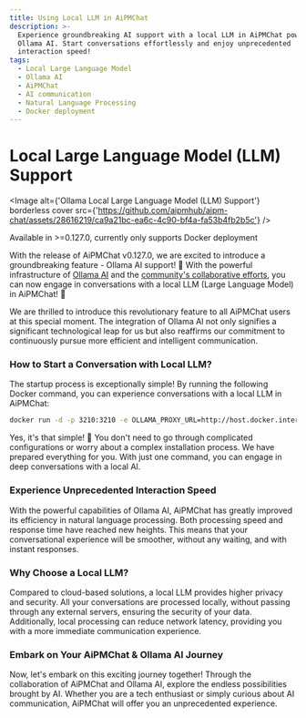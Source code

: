 ```yaml
---
title: Using Local LLM in AiPMChat
description: >-
  Experience groundbreaking AI support with a local LLM in AiPMChat powered by
  Ollama AI. Start conversations effortlessly and enjoy unprecedented
  interaction speed!
tags:
  - Local Large Language Model
  - Ollama AI
  - AiPMChat
  - AI communication
  - Natural Language Processing
  - Docker deployment
---
```


# Local Large Language Model (LLM) Support

<Image
  alt={'Ollama Local Large Language Model (LLM) Support'}
  borderless
  cover
  src={'https://github.com/aipmhub/aipm-chat/assets/28616219/ca9a21bc-ea6c-4c90-bf4a-fa53b4fb2b5c'}
/>

<Callout>Available in >=0.127.0, currently only supports Docker deployment</Callout>

With the release of AiPMChat v0.127.0, we are excited to introduce a groundbreaking feature - Ollama AI support! 🌿 With the powerful infrastructure of [Ollama AI](https://ollama.ai/) and the [community's collaborative efforts](https://github.com/aipmhub/aipm-chat/pull/1265), you can now engage in conversations with a local LLM (Large Language Model) in AiPMChat! 🤩

We are thrilled to introduce this revolutionary feature to all AiPMChat users at this special moment. The integration of Ollama AI not only signifies a significant technological leap for us but also reaffirms our commitment to continuously pursue more efficient and intelligent communication.

### How to Start a Conversation with Local LLM?

The startup process is exceptionally simple! By running the following Docker command, you can experience conversations with a local LLM in AiPMChat:

```bash
docker run -d -p 3210:3210 -e OLLAMA_PROXY_URL=http://host.docker.internal:11434/v1 lobehub/lobe-chat
```

Yes, it's that simple! 🤩 You don't need to go through complicated configurations or worry about a complex installation process. We have prepared everything for you. With just one command, you can engage in deep conversations with a local AI.

### Experience Unprecedented Interaction Speed

With the powerful capabilities of Ollama AI, AiPMChat has greatly improved its efficiency in natural language processing. Both processing speed and response time have reached new heights. This means that your conversational experience will be smoother, without any waiting, and with instant responses.

### Why Choose a Local LLM?

Compared to cloud-based solutions, a local LLM provides higher privacy and security. All your conversations are processed locally, without passing through any external servers, ensuring the security of your data. Additionally, local processing can reduce network latency, providing you with a more immediate communication experience.

### Embark on Your AiPMChat & Ollama AI Journey

Now, let's embark on this exciting journey together! Through the collaboration of AiPMChat and Ollama AI, explore the endless possibilities brought by AI. Whether you are a tech enthusiast or simply curious about AI communication, AiPMChat will offer you an unprecedented experience.

<Cards>
  <Card href={'/docs/usage/providers'} title={'Using Multiple Model Providers'} />
  <Card href={'/docs/usage/providers/ollama'} title={'Using Ollama Local Model'} />
</Cards>
